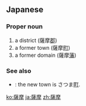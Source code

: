 ==Japanese==
{{ja-kanjitab|さつ|ま}}

===Proper noun===
{{ja-pos|さつま|proper}}
# a district (薩摩[[郡]])
# a former town (薩摩[[町]])
# a former domain (薩摩[[藩]])

===See also===
* {{l|ja|さつま}}: the new town is さつま[[町]].

[[ko:薩摩]]
[[ja:薩摩]]
[[zh:薩摩]]